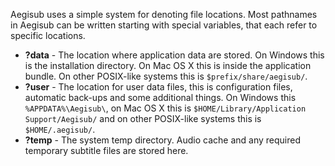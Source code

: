 Aegisub uses a simple system for denoting file locations. Most pathnames in Aegisub can be written starting with special variables, that each refer to specific locations.

* '''?data''' - The location where application data are stored. On Windows this is the installation directory. On Mac OS X this is inside the application bundle. On other POSIX-like systems this is <tt>$prefix/share/aegisub/</tt>.
* '''?user''' - The location for user data files, this is configuration files, automatic back-ups and some additional things. On Windows this <tt>%APPDATA%\Aegisub\</tt>, on Mac OS X this is <tt>$HOME/Library/Application Support/Aegisub/</tt> and on other POSIX-like systems this is <tt>$HOME/.aegisub/</tt>.
* '''?temp''' - The system temp directory. Audio cache and any required temporary subtitle files are stored here.

{{todo|There's a bunch more that get defined when subs, video and audio are open and have a specific path...}}